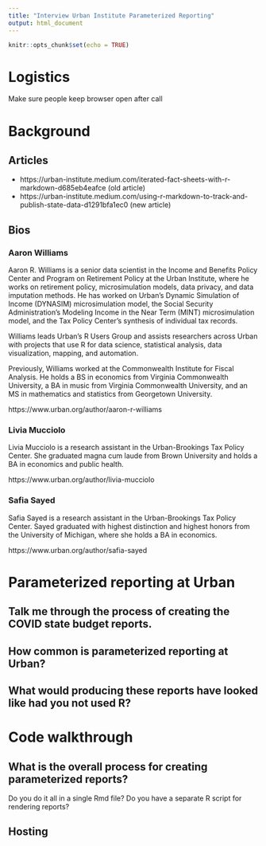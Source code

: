 ```yaml
---
title: "Interview Urban Institute Parameterized Reporting"
output: html_document
---
```


```r
knitr::opts_chunk$set(echo = TRUE)
```

# Logistics

Make sure people keep browser open after call



# Background

## Articles

- https://urban-institute.medium.com/iterated-fact-sheets-with-r-markdown-d685eb4eafce (old article)
- https://urban-institute.medium.com/using-r-markdown-to-track-and-publish-state-data-d1291bfa1ec0 (new article)

## Bios

### Aaron Williams

Aaron R. Williams is a senior data scientist in the Income and Benefits Policy Center and Program on Retirement Policy at the Urban Institute, where he works on retirement policy, microsimulation models, data privacy, and data imputation methods. He has worked on Urban's Dynamic Simulation of Income (DYNASIM) microsimulation model, the Social Security Administration's Modeling Income in the Near Term (MINT) microsimulation model, and the Tax Policy Center's synthesis of individual tax records.

Williams leads Urban’s R Users Group and assists researchers across Urban with projects that use R for data science, statistical analysis, data visualization, mapping, and automation.

Previously, Williams worked at the Commonwealth Institute for Fiscal Analysis. He holds a BS in economics from Virginia Commonwealth University, a BA in music from Virginia Commonwealth University, and an MS in mathematics and statistics from Georgetown University.

https://www.urban.org/author/aaron-r-williams

### Livia Mucciolo

Livia Mucciolo is a research assistant in the Urban-Brookings Tax Policy Center. She graduated magna cum laude from Brown University and holds a BA in economics and public health.

https://www.urban.org/author/livia-mucciolo

### Safia Sayed

Safia Sayed is a research assistant in the Urban-Brookings Tax Policy Center. Sayed graduated with highest distinction and highest honors from the University of Michigan, where she holds a BA in economics.

https://www.urban.org/author/safia-sayed


# Parameterized reporting at Urban

## Talk me through the process of creating the COVID state budget reports. 

## How common is parameterized reporting at Urban?

## What would producing these reports have looked like had you not used R? 

# Code walkthrough

## What is the overall process for creating parameterized reports? 

Do you do it all in a single Rmd file? Do you have a separate R script for rendering reports? 

## Hosting